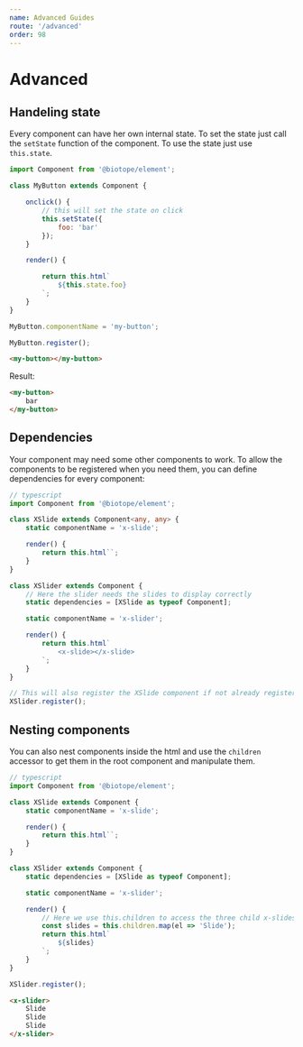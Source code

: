 ```yaml
---
name: Advanced Guides
route: '/advanced'
order: 98
---
```


# Advanced

## Handeling state
Every component can have her own internal state. To set the state just call the `setState` function of the component. To use the state just use `this.state`.
```js
import Component from '@biotope/element';

class MyButton extends Component {

    onclick() {
        // this will set the state on click
        this.setState({
            foo: 'bar'
        });
    }

    render() {

        return this.html`
            ${this.state.foo}
        `;
    }
}

MyButton.componentName = 'my-button';

MyButton.register();
```
```html
<my-button></my-button>
```

Result:
```html
<my-button>
    bar
</my-button>
```



## Dependencies
Your component may need some other components to work. To allow the components to be registered when you need them, you can define dependencies for every component:

```typescript
// typescript
import Component from '@biotope/element';

class XSlide extends Component<any, any> {
    static componentName = 'x-slide';

    render() {
        return this.html``;
    }
}

class XSlider extends Component {
    // Here the slider needs the slides to display correctly
    static dependencies = [XSlide as typeof Component];

    static componentName = 'x-slider';

    render() {
        return this.html`
            <x-slide></x-slide>
        `;
    }
}

// This will also register the XSlide component if not already registered
XSlider.register();
```






## Nesting components
You can also nest components inside the html and use the `children` accessor to get them in the root component and manipulate them.


```typescript
// typescript
import Component from '@biotope/element';

class XSlide extends Component {
    static componentName = 'x-slide';

    render() {
        return this.html``;
    }
}

class XSlider extends Component {
    static dependencies = [XSlide as typeof Component];

    static componentName = 'x-slider';

    render() {
        // Here we use this.children to access the three child x-slides
        const slides = this.children.map(el => 'Slide');
        return this.html`
            ${slides}
        `;
    }
}

XSlider.register();
```
```html
<x-slider>
    Slide
    Slide
    Slide
</x-slider>
```
